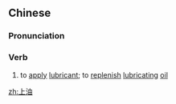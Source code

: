 ==Chinese==
{{zh-forms}}

===Pronunciation===
{{zh-pron
|m=shàngyóu
|c=soeng5 jau4-2
|cat=v
}}

===Verb===
{{zh-verb}}

# to [[apply]] [[lubricant]]; to [[replenish]] [[lubricating]] [[oil]]

[[zh:上油]]